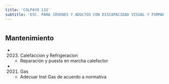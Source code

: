 ```yaml
---
title: 'COLPAYO 132'
subtitle: 'ESC. PARA JÓVENES Y ADULTOS CON DISCAPACIDAD VISUAL Y FORMACIÓN INTEGRAL N° 34 GRAL. SAN MARTÍN'
---
```


#


## Mantenimiento

*  (2023) Calefaccion y Refrigeracion 
    + Reparación y puesta en marcha calefactor

*  (2021) Gas 
    + Adecuar Inst Gas de acuerdo a normativa



